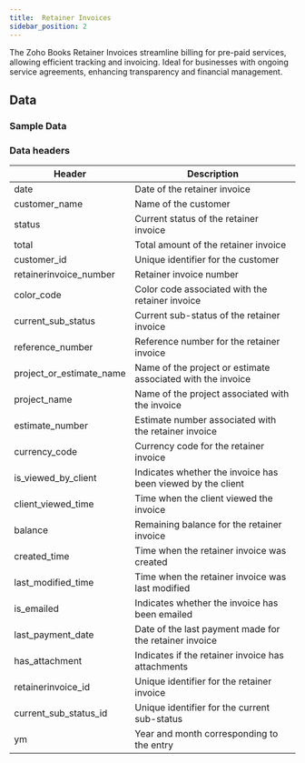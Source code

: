 ```yaml
---
title:  Retainer Invoices
sidebar_position: 2
---
```



The Zoho Books Retainer Invoices streamline billing for pre-paid services, allowing efficient tracking and invoicing. Ideal for businesses with ongoing service agreements, enhancing transparency and financial management.

<AddJob
  template="gsheet_zoho_books_db_get_retainer_invoices"
/>


## Data

### Sample Data

<Gsheet
  src="https://docs.google.com/spreadsheets/d/1-gX-uq5YrTW-6gQJYM-mNXitEOfJLTiQCvPtV8CR1Yc/edit#gid=36538629"
/>


### Data headers

| Header                  | Description                                           |
|-------------------------|-------------------------------------------------------|
| date                    | Date of the retainer invoice                           |
| customer_name           | Name of the customer                                   |
| status                  | Current status of the retainer invoice                 |
| total                   | Total amount of the retainer invoice                   |
| customer_id             | Unique identifier for the customer                     |
| retainerinvoice_number  | Retainer invoice number                                |
| color_code              | Color code associated with the retainer invoice        |
| current_sub_status      | Current sub-status of the retainer invoice             |
| reference_number        | Reference number for the retainer invoice               |
| project_or_estimate_name| Name of the project or estimate associated with the invoice |
| project_name            | Name of the project associated with the invoice        |
| estimate_number         | Estimate number associated with the retainer invoice   |
| currency_code           | Currency code for the retainer invoice                 |
| is_viewed_by_client     | Indicates whether the invoice has been viewed by the client |
| client_viewed_time      | Time when the client viewed the invoice                |
| balance                 | Remaining balance for the retainer invoice             |
| created_time            | Time when the retainer invoice was created             |
| last_modified_time      | Time when the retainer invoice was last modified      |
| is_emailed              | Indicates whether the invoice has been emailed         |
| last_payment_date       | Date of the last payment made for the retainer invoice  |
| has_attachment          | Indicates if the retainer invoice has attachments      |
| retainerinvoice_id      | Unique identifier for the retainer invoice             |
| current_sub_status_id   | Unique identifier for the current sub-status           |
| ym                      | Year and month corresponding to the entry              |



<!---
## Others

### Similar jobs

Similar sort of data can be achieved by using get accounting transaction job and filtering it by invoice type. 

### Reports that use this job

Here are some of the report templates that use this job: 
-->